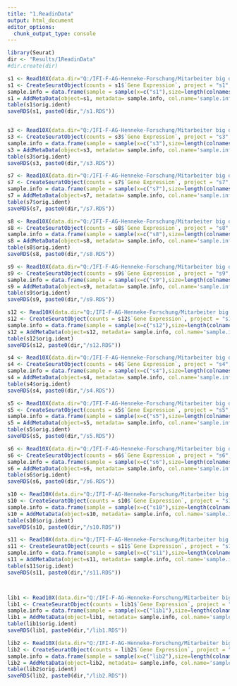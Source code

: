 ---
title: "1.ReadinData"
output: html_document
editor_options: 
  chunk_output_type: console
---

```{r}

library(Seurat)
dir <- "Results/1ReadinData"
#dir.create(dir)

s1 <- Read10X(data.dir="Q:/IFI-F-AG-Henneke-Forschung/Mitarbeiter big data/Florens/scRNA_wt_irf_bcg/Lib1/outs/per_sample_outs/sample1/count/sample_filtered_feature_bc_matrix")
s1 <- CreateSeuratObject(counts = s1$`Gene Expression`, project = "s1", min.cells = 3, min.features = 200)
sample.info = data.frame(sample = sample(x=c("s1"),size=length(colnames(x=s1)),replace=TRUE),row.names=colnames(s1))
s1 = AddMetaData(object=s1, metadata= sample.info, col.name='sample.info')
table(s1$orig.ident)
saveRDS(s1, paste0(dir,"/s1.RDS"))


s3 <- Read10X(data.dir="Q:/IFI-F-AG-Henneke-Forschung/Mitarbeiter big data/Florens/scRNA_wt_irf_bcg/Lib1/outs/per_sample_outs/sample3/count/sample_filtered_feature_bc_matrix")
s3 <- CreateSeuratObject(counts = s3$`Gene Expression`, project = "s3", min.cells = 3, min.features = 200)
sample.info = data.frame(sample = sample(x=c("s3"),size=length(colnames(x=s3)),replace=TRUE),row.names=colnames(s3))
s3 = AddMetaData(object=s3, metadata= sample.info, col.name='sample.info')
table(s3$orig.ident)
saveRDS(s3, paste0(dir,"/s3.RDS"))

s7 <- Read10X(data.dir="Q:/IFI-F-AG-Henneke-Forschung/Mitarbeiter big data/Florens/scRNA_wt_irf_bcg/Lib1/outs/per_sample_outs/sample7/count/sample_filtered_feature_bc_matrix")
s7 <- CreateSeuratObject(counts = s7$`Gene Expression`, project = "s7", min.cells = 3, min.features = 200)
sample.info = data.frame(sample = sample(x=c("s7"),size=length(colnames(x=s7)),replace=TRUE),row.names=colnames(s7))
s7 = AddMetaData(object=s7, metadata= sample.info, col.name='sample.info')
table(s7$orig.ident)
saveRDS(s7, paste0(dir,"/s7.RDS"))

s8 <- Read10X(data.dir="Q:/IFI-F-AG-Henneke-Forschung/Mitarbeiter big data/Florens/scRNA_wt_irf_bcg/Lib1/outs/per_sample_outs/sample8/count/sample_filtered_feature_bc_matrix")
s8 <- CreateSeuratObject(counts = s8$`Gene Expression`, project = "s8", min.cells = 3, min.features = 200)
sample.info = data.frame(sample = sample(x=c("s8"),size=length(colnames(x=s8)),replace=TRUE),row.names=colnames(s8))
s8 = AddMetaData(object=s8, metadata= sample.info, col.name='sample.info')
table(s8$orig.ident)
saveRDS(s8, paste0(dir,"/s8.RDS"))

s9 <- Read10X(data.dir="Q:/IFI-F-AG-Henneke-Forschung/Mitarbeiter big data/Florens/scRNA_wt_irf_bcg/Lib1/outs/per_sample_outs/sample9/count/sample_filtered_feature_bc_matrix")
s9 <- CreateSeuratObject(counts = s9$`Gene Expression`, project = "s9", min.cells = 3, min.features = 200)
sample.info = data.frame(sample = sample(x=c("s9"),size=length(colnames(x=s9)),replace=TRUE),row.names=colnames(s9))
s9 = AddMetaData(object=s9, metadata= sample.info, col.name='sample.info')
table(s9$orig.ident)
saveRDS(s9, paste0(dir,"/s9.RDS"))

s12 <- Read10X(data.dir="Q:/IFI-F-AG-Henneke-Forschung/Mitarbeiter big data/Florens/scRNA_wt_irf_bcg/Lib1/outs/per_sample_outs/sample12/count/sample_filtered_feature_bc_matrix")
s12 <- CreateSeuratObject(counts = s12$`Gene Expression`, project = "s12", min.cells = 3, min.features = 200)
sample.info = data.frame(sample = sample(x=c("s12"),size=length(colnames(x=s12)),replace=TRUE),row.names=colnames(s12))
s12 = AddMetaData(object=s12, metadata= sample.info, col.name='sample.info')
table(s12$orig.ident)
saveRDS(s12, paste0(dir,"/s12.RDS"))

```

```{r}
s4 <- Read10X(data.dir="Q:/IFI-F-AG-Henneke-Forschung/Mitarbeiter big data/Florens/scRNA_wt_irf_bcg/Lib2/outs/per_sample_outs/sample4/count/sample_filtered_feature_bc_matrix")
s4 <- CreateSeuratObject(counts = s4$`Gene Expression`, project = "s4", min.cells = 3, min.features = 200)
sample.info = data.frame(sample = sample(x=c("s4"),size=length(colnames(x=s4)),replace=TRUE),row.names=colnames(s4))
s4 = AddMetaData(object=s4, metadata= sample.info, col.name='sample.info')
table(s4$orig.ident)
saveRDS(s4, paste0(dir,"/s4.RDS"))

s5 <- Read10X(data.dir="Q:/IFI-F-AG-Henneke-Forschung/Mitarbeiter big data/Florens/scRNA_wt_irf_bcg/Lib2/outs/per_sample_outs/sample5/count/sample_filtered_feature_bc_matrix")
s5 <- CreateSeuratObject(counts = s5$`Gene Expression`, project = "s5", min.cells = 3, min.features = 200)
sample.info = data.frame(sample = sample(x=c("s5"),size=length(colnames(x=s5)),replace=TRUE),row.names=colnames(s5))
s5 = AddMetaData(object=s5, metadata= sample.info, col.name='sample.info')
table(s5$orig.ident)
saveRDS(s5, paste0(dir,"/s5.RDS"))

s6 <- Read10X(data.dir="Q:/IFI-F-AG-Henneke-Forschung/Mitarbeiter big data/Florens/scRNA_wt_irf_bcg/Lib2/outs/per_sample_outs/sample6/count/sample_filtered_feature_bc_matrix")
s6 <- CreateSeuratObject(counts = s6$`Gene Expression`, project = "s6", min.cells = 3, min.features = 200)
sample.info = data.frame(sample = sample(x=c("s6"),size=length(colnames(x=s6)),replace=TRUE),row.names=colnames(s6))
s6 = AddMetaData(object=s6, metadata= sample.info, col.name='sample.info')
table(s6$orig.ident)
saveRDS(s6, paste0(dir,"/s6.RDS"))

s10 <- Read10X(data.dir="Q:/IFI-F-AG-Henneke-Forschung/Mitarbeiter big data/Florens/scRNA_wt_irf_bcg/Lib2/outs/per_sample_outs/sample10/count/sample_filtered_feature_bc_matrix")
s10 <- CreateSeuratObject(counts = s10$`Gene Expression`, project = "s10", min.cells = 3, min.features = 200)
sample.info = data.frame(sample = sample(x=c("s10"),size=length(colnames(x=s10)),replace=TRUE),row.names=colnames(s10))
s10 = AddMetaData(object=s10, metadata= sample.info, col.name='sample.info')
table(s10$orig.ident)
saveRDS(s10, paste0(dir,"/s10.RDS"))

s11 <- Read10X(data.dir="Q:/IFI-F-AG-Henneke-Forschung/Mitarbeiter big data/Florens/scRNA_wt_irf_bcg/Lib2/outs/per_sample_outs/sample11/count/sample_filtered_feature_bc_matrix")
s11 <- CreateSeuratObject(counts = s11$`Gene Expression`, project = "s11", min.cells = 3, min.features = 200)
sample.info = data.frame(sample = sample(x=c("s11"),size=length(colnames(x=s11)),replace=TRUE),row.names=colnames(s11))
s11 = AddMetaData(object=s11, metadata= sample.info, col.name='sample.info')
table(s11$orig.ident)
saveRDS(s11, paste0(dir,"/s11.RDS"))




```



```{r}
lib1 <- Read10X(data.dir="Q:/IFI-F-AG-Henneke-Forschung/Mitarbeiter big data/Florens/scRNA_wt_irf_bcg/Lib1/outs/multi/count/raw_feature_bc_matrix")
lib1 <- CreateSeuratObject(counts = lib1$`Gene Expression`, project = "lib1", min.cells = 3, min.features = 200)
sample.info = data.frame(sample = sample(x=c("lib1"),size=length(colnames(x=lib1)),replace=TRUE),row.names=colnames(lib1))
lib1 = AddMetaData(object=lib1, metadata= sample.info, col.name='sample.info')
table(lib1$orig.ident)
saveRDS(lib1, paste0(dir,"/lib1.RDS"))

lib2 <- Read10X(data.dir="Q:/IFI-F-AG-Henneke-Forschung/Mitarbeiter big data/Florens/scRNA_wt_irf_bcg/lib2/outs/multi/count/raw_feature_bc_matrix")
lib2 <- CreateSeuratObject(counts = lib2$`Gene Expression`, project = "lib2", min.cells = 3, min.features = 200)
sample.info = data.frame(sample = sample(x=c("lib2"),size=length(colnames(x=lib2)),replace=TRUE),row.names=colnames(lib2))
lib2 = AddMetaData(object=lib2, metadata= sample.info, col.name='sample.info')
table(lib2$orig.ident)
saveRDS(lib2, paste0(dir,"/lib2.RDS"))


```



